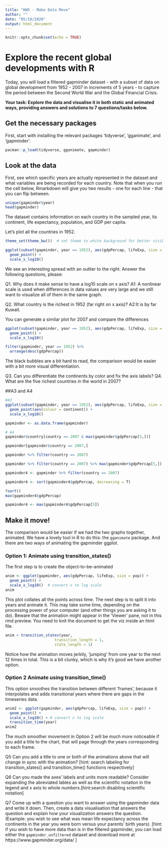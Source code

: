 ```yaml
---
title: "HW5 - Make Data Move"
author: ""
date: "05/10/2020"
output: html_document
---
```


```r
knitr::opts_chunk$set(echo = TRUE)
```

#  Explore the recent global developments with R
Today, you will load a filtered gapminder dataset -  with a subset of data on global development from 1952 - 2007 in increments of 5 years - to capture the period between the Second World War and the Global Financial Crisis. 

**Your task: Explore the data and visualise it in both static and animated ways, providing answers and solutions to 7 questions/tasks below.**

## Get the necessary packages
First, start with installing the relevant packages 'tidyverse', 'gganimate', and 'gapminder'.

```r
pacman::p_load(tidyverse, gganimate, gapminder)

```

## Look at the data
First, see which specific years are actually represented in the dataset and what variables are being recorded for each country. Note that when you run the cell below, Rmarkdown will give you two results - one for each line - that you can flip between.
```r
unique(gapminder$year)
head(gapminder)
```
The dataset contains information on each country in the sampled year, its continent, life expectancy, population, and GDP per capita.

Let's plot all the countries in 1952.
```r
theme_set(theme_bw())  # set theme to white background for better visibility

ggplot(subset(gapminder, year == 1952), aes(gdpPercap, lifeExp, size = pop)) +
  geom_point() +
  scale_x_log10() 
```
We see an interesting spread with an outlier to the right. Answer the following questions, please:

Q1. Why does it make sense to have a log10 scale on x axis?
A1: A nonlinear scale is used when differences in data values are very large and we still want to visualize all of them in the same graph.

Q2. What country is the richest in 1952 (far right on x axis)? 
A2:It is by far Kuwait.

You can generate a similar plot for 2007 and compare the differences
```r
ggplot(subset(gapminder, year == 1952), aes(gdpPercap, lifeExp, size = pop)) +
  geom_point() +
  scale_x_log10() 

filter(gapminder, year == 1952) %>% 
  arrange(desc(gdpPercap))
```
The black bubbles are a bit hard to read, the comparison would be easier with a bit more visual differentiation.

Q3. Can you differentiate the continents by color and fix the axis labels?
Q4. What are the five richest countries in the world in 2007?

##A3 and A4
```r
#A3
ggplot(subset(gapminder, year == 1952), aes(gdpPercap, lifeExp, size = pop)) +
  geom_point(aes(colour = continent)) +
  scale_x_log10() 

gapminder <- as.data.frame(gapminder)

# A4
gapminder$country[country == 2007 & max(gapminder$gdpPercap[5,])]

gapminder[gapminder$country == 2007,]

gapminder %>% filter(country == 2007)

gapminder %>% filter(country == 2007) %>% max(gapminder$gdpPercap[5,])

gapminder4 <- gapminder %>% filter(country == 2007)

gapminder4 <- sort(gapminder4$gdpPercap, decreasing = T)

?sort()
max(gapminder4$gdpPercap)

gapminder4 <- max(gapminder4$gdpPercap[5])


```



##  Make it move!

The comparison would be easier if we had the two graphs together, animated. We have a lovely tool in R to do this: the `gganimate` package. And there are two ways of animating the gapminder ggplot.

### Option 1: Animate using transition_states() 

The first step is to create the object-to-be-animated
```r
anim <- ggplot(gapminder, aes(gdpPercap, lifeExp, size = pop)) +
  geom_point() +
  scale_x_log10()  # convert x to log scale
anim
```

This plot collates all the points across time. The next step is to split it into years and animate it. This may take some time, depending on the processing power of your computer (and other things you are asking it to do). Beware that the animation might appear in the 'Viewer' pane, not in this rmd preview. You need to knit the document to get the viz inside an html file.

```r
anim + transition_states(year, 
                      transition_length = 1,
                      state_length = 1)

```
Notice how the animation moves jerkily, 'jumping' from one year to the next 12 times in total. This is a bit clunky, which is why it's good we have another option. 


### Option 2 Animate using transition_time()
This option smoothes the transition between different 'frames', because it interpolates and adds transitional years where there are gaps in the timeseries data.

```r
anim2 <- ggplot(gapminder, aes(gdpPercap, lifeExp, size = pop)) +
  geom_point() +
  scale_x_log10() + # convert x to log scale
  transition_time(year)
anim2
```

The much smoother movement in Option 2 will be much more noticeable if you add a title to the chart, that will page through the years corresponding to each frame.


Q5 Can you add a title to one or both of the animations above that will change 
 in sync with the animation? [hint: search labeling for transition_states() and transition_time() functions respectively]


Q6 Can you made the axes' labels and units more readable? Consider expanding the abreviated lables as well as the scientific notation in the legend and x axis to whole numbers.[hint:search disabling scientific notation]


Q7 Come up with a question you want to answer using the gapminder data and write it down. Then, create a data visualisation that answers the question and explain how your visualization answers the question. (Example: you wish to see what was mean life expectancy across the continents in the year you were born versus your parents' birth years). [hint: if you wish to have more data than is in the filtered gapminder, you can load either the `gapminder_unfiltered` dataset and download more at https://www.gapminder.org/data/ ]


